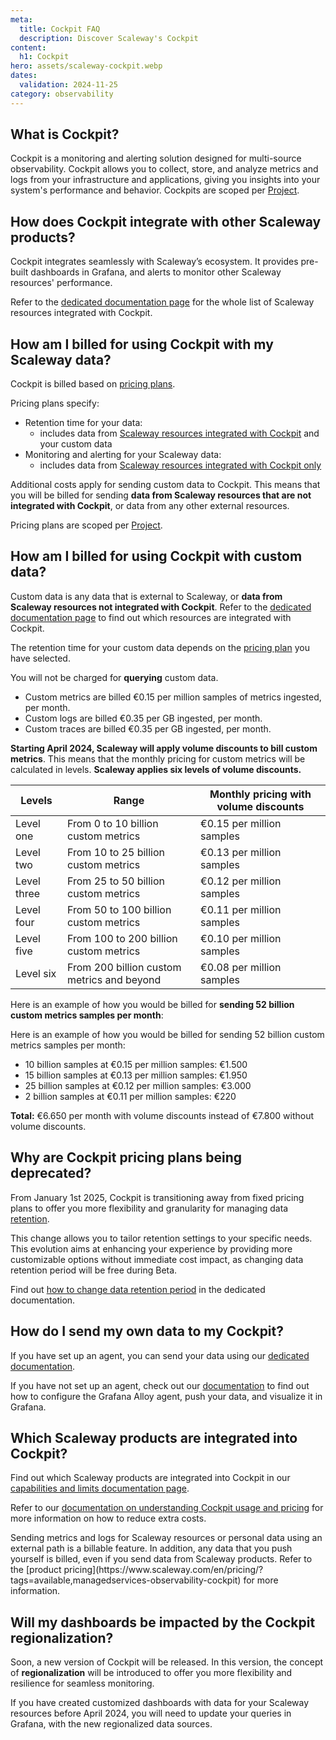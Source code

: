 ```yaml
---
meta:
  title: Cockpit FAQ
  description: Discover Scaleway's Cockpit
content:
  h1: Cockpit
hero: assets/scaleway-cockpit.webp
dates:
  validation: 2024-11-25
category: observability
---
```


<Macro id="cockpit-plan-deprecation" />

## What is Cockpit?

Cockpit is a monitoring and alerting solution designed for multi-source observability. Cockpit allows you to collect, store, and analyze metrics and logs from your infrastructure and applications, giving you insights into your system's performance and behavior.
Cockpits are scoped per [Project](/identity-and-access-management/organizations-and-projects/concepts/#project).

## How does Cockpit integrate with other Scaleway products?

Cockpit integrates seamlessly with Scaleway’s ecosystem. It provides pre-built dashboards in Grafana, and alerts to monitor other Scaleway resources' performance.

Refer to the [dedicated documentation page](/observability/cockpit/reference-content/cockpit-limitations/#product-integration-into-cockpit) for the whole list of Scaleway resources integrated with Cockpit.

## How am I billed for using Cockpit with my Scaleway data?

Cockpit is billed based on [pricing plans](https://console.scaleway.com/cockpit/plans).

Pricing plans specify:

- Retention time for your data:
    * includes data from [Scaleway resources integrated with Cockpit](/observability/cockpit/reference-content/cockpit-limitations/#product-integration-into-cockpit) and your custom data
- Monitoring and alerting for your Scaleway data:
    * includes data from [Scaleway resources integrated with Cockpit only](/observability/cockpit/reference-content/cockpit-limitations/#product-integration-into-cockpit)

Additional costs apply for sending custom data to Cockpit. This means that you will be billed for sending **data from Scaleway resources that are not integrated with Cockpit**, or data from any other external resources.

Pricing plans are scoped per [Project](/identity-and-access-management/organizations-and-projects/concepts/#project).

## How am I billed for using Cockpit with custom data?

Custom data is any data that is external to Scaleway, or **data from Scaleway resources not integrated with Cockpit**. Refer to the [dedicated documentation page](/observability/cockpit/reference-content/cockpit-limitations/#product-integration-into-cockpit) to find out which resources are integrated with Cockpit.

The retention time for your custom data depends on the [pricing plan](https://console.scaleway.com/cockpit/plans) you have selected.

You will not be charged for **querying** custom data.

- Custom metrics are billed €0.15 per million samples of metrics ingested, per month.
- Custom logs are billed €0.35 per GB ingested, per month.
- Custom traces are billed €0.35 per GB ingested, per month.

**Starting April 2024, Scaleway will apply volume discounts to bill custom metrics**. This means that the monthly pricing for custom metrics will be calculated in levels. **Scaleway applies six levels of volume discounts.**

| Levels       | Range                                        | Monthly pricing with volume discounts    |
|--------------|----------------------------------------------|------------------------------------------|
| Level one    | From 0 to 10 billion custom metrics          | €0.15 per million samples                |
| Level two    | From 10 to 25 billion custom metrics         | €0.13 per million samples                |
| Level three  | From 25 to 50 billion custom metrics         | €0.12 per million samples                |
| Level four   | From 50 to 100 billion custom metrics        | €0.11 per million samples                |
| Level five   | From 100 to 200 billion custom metrics       | €0.10 per million samples                |
| Level six    | From 200 billion custom metrics and beyond   | €0.08 per million samples                |


Here is an example of how you would be billed for **sending 52 billion custom metrics samples per month**:

Here is an example of how you would be billed for sending 52 billion custom metrics samples per month:
- 10 billion samples at €0.15 per million samples: €1.500
- 15 billion samples at €0.13 per million samples: €1.950
- 25 billion samples at €0.12 per million samples: €3.000
- 2 billion samples at €0.11 per million samples: €220

**Total:** €6.650 per month with volume discounts instead of €7.800 without volume discounts.

## Why are Cockpit pricing plans being deprecated?

From January 1st 2025, Cockpit is transitioning away from fixed pricing plans to offer you more flexibility and granularity for managing data [retention](/observability/cockpit/concepts/#retention).

This change allows you to tailor retention settings to your specific needs. This evolution aims at enhancing your experience by providing more customizable options without immediate cost impact, as changing data retention period will be free during Beta.

Find out [how to change data retention period](/observability/cockpit/how-to/change-data-retention/) in the dedicated documentation.

## How do I send my own data to my Cockpit?

If you have set up an agent, you can send your data using our [dedicated documentation](/observability/cockpit/how-to/send-metrics-logs-to-cockpit/).


If you have not set up an agent, check out our [documentation](/observability/cockpit/how-to/send-metrics-with-grafana-alloy/) to find out how to
configure the Grafana Alloy agent, push your data, and visualize it in Grafana.

## Which Scaleway products are integrated into Cockpit?

Find out which Scaleway products are integrated into Cockpit in our [capabilities and limits documentation page](/observability/cockpit/reference-content/cockpit-limitations/#product-integration-into-cockpit).

Refer to our [documentation on understanding Cockpit usage and pricing](/observability/cockpit/reference-content/understanding-cockpit-usage/) for more information on how to reduce extra costs.

<Message type="important">
 Sending metrics and logs for Scaleway resources or personal data using an external path is a billable feature. In addition, any data that you push yourself is billed, even if you send data from Scaleway products. Refer to the [product pricing](https://www.scaleway.com/en/pricing/?tags=available,managedservices-observability-cockpit) for more information.
</Message>

## Will my dashboards be impacted by the Cockpit regionalization?

Soon, a new version of Cockpit will be released. In this version, the concept of **regionalization** will be introduced to offer you more flexibility and resilience for seamless monitoring.

If you have created customized dashboards with data for your Scaleway resources before April 2024, you will need to update your queries in Grafana, with the new regionalized data sources.
